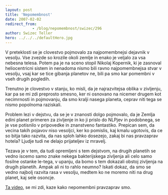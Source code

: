 ```yaml
---
layout: post
title: 'Nepomembnost'
date: 2007-02-02
redirect_from: 
            - /blog/nepomembnost/swizec/296
author: Swizec Teller
hero: ../../../defaultHero.jpg
---
```

V preteklosti se je clovestvo pojmovalo za najpomembnejsi dejavnik v vesolju. Vse zvezde so krozile okoli zemlje in enako je veljalo za vsa nebesna telesa. Potem pa je na sceno stopil Nikolaj Kopernik, ki je zasnoval heliocentricni sistem in nenadoma nismo bili ravno najpomembnejsa stvar v vesolju, vsaj kar se tice gibanja planetov ne, bili pa smo kar pomembni v vseh drugih pogledih.

Trenutno je clovestvo v stanju, ko misli, da je najrazvitejsa oblika v zivljenju, kar pa se mi zdi preprosto smesno, ker ni osnovano na nicemer drugem kot necimrnosti in pojmovanju, da smo kralji nasega planeta, ceprav niti tega se nismo popolnoma raziskali.

Problem lezi v dejstvu, da se je v znanosti dolgo pojmovalo, da je Zemlja edini planet primeren za zivljenje in ko ji prislo do NLPjev in podobnega, se je vse potisnilo v pripovedke in znanstveno fantastiko. Prepican sem, da vecina takih pojavov niso vesoljci, ker ko pomislis, kaj kmalu ugotovis, da ce so bitja tako razvita, da nas sploh lahko dosezejo, zakaj bi nas pravzaprav hotela? Ljudje tudi ne delajo prijateljev iz mravelj.

Tezava je v tem, da tudi opremljeni s tem dejstvom, na drugih planetih se vedno iscemo samo znake nekega bakterijskega zivljenja ali celo samo fosilne ostanke le-tega, v upanju, da bomo s tem dokazali obstoj zivljenja na drugih planetih. Ampak ali ni to rahlo neumno? Iskati dokaz, da smo se vedno najbolj razvita rasa v vesolju, medtem ko ne moremo niti na drug planet, kaj sele osoncje.

[Ta video](http://video.google.com/videoplay?docid=-3974466981713172831), se mi zdi, kaze kako nepomembni pravzaprav smo.